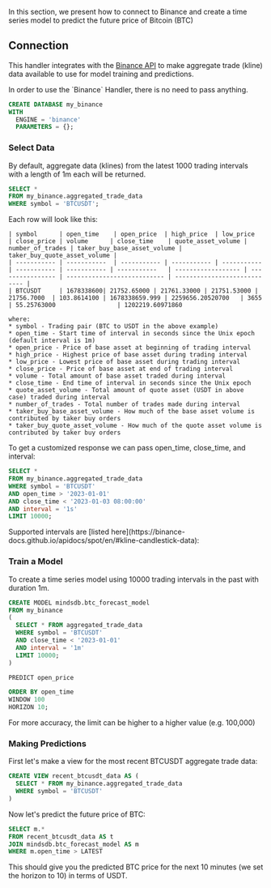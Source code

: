 In this section, we present how to connect to Binance and create a time series model to predict the future price of Bitcoin (BTC)

## Connection

This handler integrates with the [Binance API](https://binance-docs.github.io/apidocs/spot/en/#change-log) to make aggregate trade (kline) data available to use for model training and predictions.

<Tip>
In order to use the `Binance` Handler, there is no need to pass anything.
</Tip>

```sql
CREATE DATABASE my_binance
WITH
  ENGINE = 'binance'
  PARAMETERS = {};
```

### Select Data
By default, aggregate data (klines) from the latest 1000 trading intervals with a length of 1m each will be returned.

```sql
SELECT *
FROM my_binance.aggregated_trade_data
WHERE symbol = 'BTCUSDT';
```
<Accordion title="Response" icon="binance" iconType="thin">
    Each row will look like this:

    | symbol      | open_time    | open_price  | high_price  | low_price   | close_price | volume      | close_time    | quote_asset_volume | number_of_trades | taker_buy_base_asset_volume | taker_buy_quote_asset_volume |
    | ----------- | -----------  | ----------- | ----------- | ----------- | ----------- | ----------- | -----------   | ------------------ | ---------------- | --------------------------- | ---------------------------- |
    | BTCUSDT     | 1678338600| 21752.65000 | 21761.33000 | 21751.53000 | 21756.7000  | 103.8614100 | 1678338659.999 | 2259656.20520700   | 3655             | 55.25763000                 | 1202219.60971860

    where:
    * symbol - Trading pair (BTC to USDT in the above example)
    * open_time - Start time of interval in seconds since the Unix epoch (default interval is 1m)
    * open_price - Price of base asset at beginning of trading interval
    * high_price - Highest price of base asset during trading interval
    * low_price - Lowest price of base asset during trading interval
    * close_price - Price of base asset at end of trading interval
    * volume - Total amount of base asset traded during interval
    * close_time - End time of interval in seconds since the Unix epoch
    * quote_asset_volume - Total amount of quote asset (USDT in above case) traded during interval
    * number_of_trades - Total number of trades made during interval
    * taker_buy_base_asset_volume - How much of the base asset volume is contributed by taker buy orders
    * taker_buy_quote_asset_volume - How much of the quote asset volume is contributed by taker buy orders
</Accordion>

To get a customized response we can pass open_time, close_time, and interval:

```sql
SELECT *
FROM my_binance.aggregated_trade_data
WHERE symbol = 'BTCUSDT'
AND open_time > '2023-01-01'
AND close_time < '2023-01-03 08:00:00'
AND interval = '1s'
LIMIT 10000;
```

<Note>
Supported intervals are [listed here](https://binance-docs.github.io/apidocs/spot/en/#kline-candlestick-data):
</Note>

### Train a Model

To create a time series model using 10000 trading intervals in the past with duration 1m.

```sql
CREATE MODEL mindsdb.btc_forecast_model
FROM my_binance
(
  SELECT * FROM aggregated_trade_data
  WHERE symbol = 'BTCUSDT'
  AND close_time < '2023-01-01'
  AND interval = '1m'
  LIMIT 10000;
)

PREDICT open_price

ORDER BY open_time
WINDOW 100
HORIZON 10;
```

<Note>
For more accuracy, the limit can be higher to a higher value (e.g. 100,000)
</Note>

### Making Predictions

First let's make a view for the most recent BTCUSDT aggregate trade data:

```sql
CREATE VIEW recent_btcusdt_data AS (
  SELECT * FROM my_binance.aggregated_trade_data
  WHERE symbol = 'BTCUSDT'
)
```

Now let's predict the future price of BTC:

```sql
SELECT m.*
FROM recent_btcusdt_data AS t
JOIN mindsdb.btc_forecast_model AS m
WHERE m.open_time > LATEST
```

This should give you the predicted BTC price for the next 10 minutes (we set the horizon to 10) in terms of USDT.
